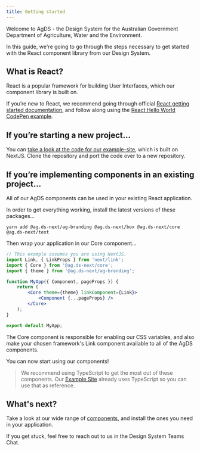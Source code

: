 ```yaml
---
title: Getting started
---
```


Welcome to AgDS - the Design System for the Australian Government Department of Agriculture, Water and the Environment.

In this guide, we're going to go through the steps necessary to get started with the React component library from our Design System.

## What is React?

React is a popular framework for building User Interfaces, which our component library is built on.

If you’re new to React, we recommend going through official [React getting started documentation](https://facebook.github.io/react/docs/hello-world.html), and follow along using the [React Hello World CodePen example](http://codepen.io/gaearon/pen/ZpvBNJ?editors=0010).

## If you’re starting a new project…

You can [take a look at the code for our example-site](https://github.com/steelthreads/agds-next/tree/main/example-site), which is built on NextJS. Clone the repository and port the code over to a new repository.

## If you’re implementing components in an existing project…

All of our AgDS components can be used in your existing React application.

In order to get everything working, install the latest versions of these packages…

`yarn add @ag.ds-next/ag-branding @ag.ds-next/box @ag.ds-next/core @ag.ds-next/text`

Then wrap your application in our Core component…

```jsx
// This example assumes you are using NextJS.
import Link, { LinkProps } from 'next/link';
import { Core } from '@ag.ds-next/core';
import { theme } from '@ag.ds-next/ag-branding';

function MyApp({ Component, pageProps }) {
	return (
		<Core theme={theme} linkComponent={Link}>
			<Component {...pageProps} />
		</Core>
	);
}

export default MyApp;
```

The Core component is responsible for enabling our CSS variables, and also make your chosen framework's Link component available to all of the AgDS components.

You can now start using our components!

> We recommend using TypeScript to get the most out of these components. Our [Example Site](https://github.com/steelthreads/agds-next/tree/main/example-site) already uses TypeScript so you can use that as reference.

## What's next?

Take a look at our wide range of [components](https://steelthreads.github.io/agds-next/packages), and install the ones you need in your application.

If you get stuck, feel free to reach out to us in the Design System Teams Chat.

